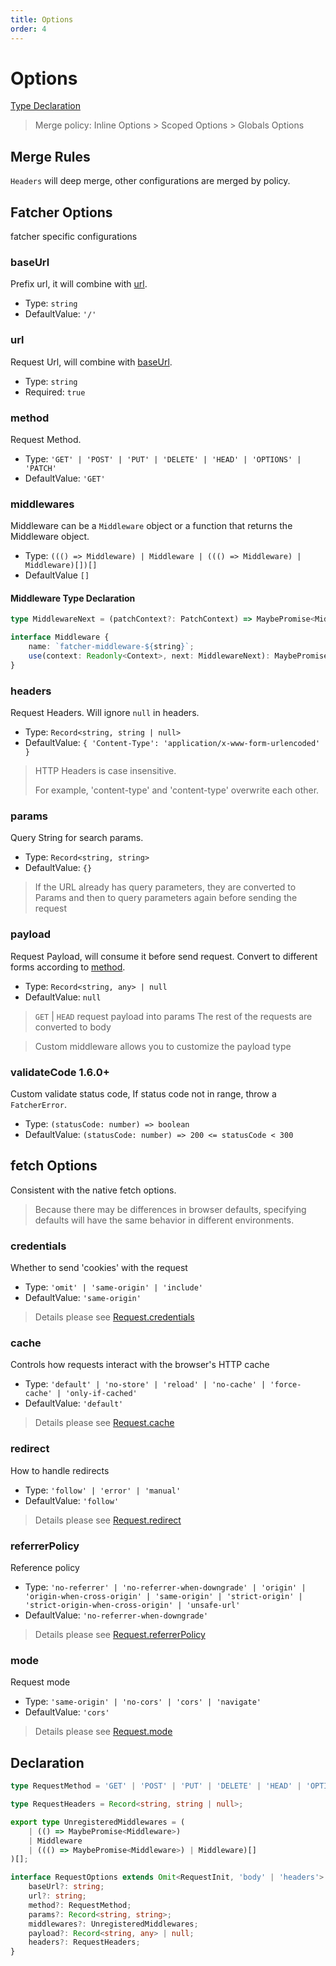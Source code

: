 ```yaml
---
title: Options
order: 4
---
```



# Options

[Type Declaration](#Declaration)

> Merge policy: Inline Options > Scoped Options > Globals Options

## Merge Rules

`Headers` will deep merge, other configurations are merged by policy.

## Fatcher Options

fatcher specific configurations

### baseUrl

Prefix url, it will combine with [url](#url).

-   Type: `string`
-   DefaultValue: `'/'`

### url

Request Url, will combine with [baseUrl](#baseurl).

-   Type: `string`
-   Required: `true`

### method

Request Method.

-   Type: `'GET' | 'POST' | 'PUT' | 'DELETE' | 'HEAD' | 'OPTIONS' | 'PATCH'`
-   DefaultValue: `'GET'`

### middlewares

Middleware can be a `Middleware` object or a function that returns the Middleware object.

-   Type: `((() => Middleware) | Middleware | ((() => Middleware) | Middleware)[])[]`
-   DefaultValue `[]`

#### Middleware Type Declaration

```ts
type MiddlewareNext = (patchContext?: PatchContext) => MaybePromise<MiddlewareResult>;

interface Middleware {
    name: `fatcher-middleware-${string}`;
    use(context: Readonly<Context>, next: MiddlewareNext): MaybePromise<MiddlewareResult>;
}
```

### headers

Request Headers. Will ignore `null` in headers.

-   Type: `Record<string, string | null>`
-   DefaultValue: `{ 'Content-Type': 'application/x-www-form-urlencoded' }`

> HTTP Headers is case insensitive.
>
> For example, 'content-type' and 'content-type' overwrite each other.

### params

Query String for search params.

-   Type: `Record<string, string>`
-   DefaultValue: `{}`

> If the URL already has query parameters, they are converted to Params and then to query parameters again before sending the request

### payload

Request Payload, will consume it before send request. Convert to different forms according to [method](#method).

-   Type: `Record<string, any> | null`
-   DefaultValue: `null`

> `GET` | `HEAD` request payload into params
> The rest of the requests are converted to body

> Custom middleware allows you to customize the payload type

### validateCode <Badge>1.6.0+</Badge>

Custom validate status code, If status code not in range, throw a `FatcherError`.

-   Type: `(statusCode: number) => boolean`
-   DefaultValue: `(statusCode: number) => 200 <= statusCode < 300`

## fetch Options

Consistent with the native fetch options.

> Because there may be differences in browser defaults, specifying defaults will have the same behavior in different environments.

### credentials

Whether to send 'cookies' with the request

-   Type: `'omit' | 'same-origin' | 'include'`
-   DefaultValue: `'same-origin'`

> Details please see [Request.credentials](https://developer.mozilla.org/en-US/docs/Web/API/Request/credentials)

### cache

Controls how requests interact with the browser's HTTP cache

-   Type: `'default' | 'no-store' | 'reload' | 'no-cache' | 'force-cache' | 'only-if-cached'`
-   DefaultValue: `'default'`

> Details please see [Request.cache](https://developer.mozilla.org/en-US/docs/Web/API/Request/cache)

### redirect

How to handle redirects

-   Type: `'follow' | 'error' | 'manual'`
-   DefaultValue: `'follow'`

> Details please see [Request.redirect](https://developer.mozilla.org/en-US/docs/Web/API/Request/redirect)

### referrerPolicy

Reference policy

-   Type: `'no-referrer' | 'no-referrer-when-downgrade' | 'origin' | 'origin-when-cross-origin' | 'same-origin' | 'strict-origin' | 'strict-origin-when-cross-origin' | 'unsafe-url'`
-   DefaultValue: `'no-referrer-when-downgrade'`

> Details please see [Request.referrerPolicy](https://developer.mozilla.org/en-US/docs/Web/API/Request/referrerPolicy)

### mode

Request mode

-   Type: `'same-origin' | 'no-cors' | 'cors' | 'navigate'`
-   DefaultValue: `'cors'`

> Details please see [Request.mode](https://developer.mozilla.org/en-US/docs/Web/API/Request/mode)

## Declaration

```ts
type RequestMethod = 'GET' | 'POST' | 'PUT' | 'DELETE' | 'HEAD' | 'OPTIONS' | 'PATCH';

type RequestHeaders = Record<string, string | null>;

export type UnregisteredMiddlewares = (
    | (() => MaybePromise<Middleware>)
    | Middleware
    | ((() => MaybePromise<Middleware>) | Middleware)[]
)[];

interface RequestOptions extends Omit<RequestInit, 'body' | 'headers'> {
    baseUrl?: string;
    url?: string;
    method?: RequestMethod;
    params?: Record<string, string>;
    middlewares?: UnregisteredMiddlewares;
    payload?: Record<string, any> | null;
    headers?: RequestHeaders;
}
```
